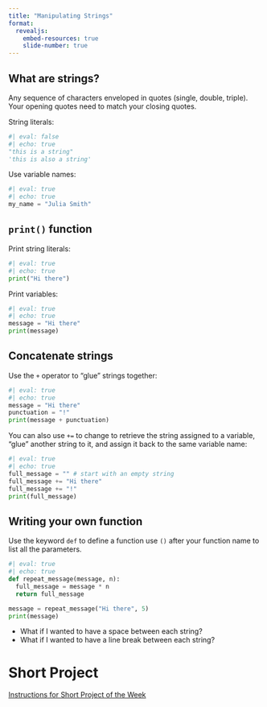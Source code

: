 ```yaml
---
title: "Manipulating Strings"
format:
  revealjs:
    embed-resources: true
    slide-number: true
---
```


## What are strings?

Any sequence of characters enveloped in quotes (single, double, triple). Your opening quotes need to match your closing quotes.

String literals:

```python
#| eval: false
#| echo: true
"this is a string"
'this is also a string'
```

Use variable names:

```python
#| eval: true
#| echo: true
my_name = "Julia Smith"
```

## `print()` function

Print string literals:

```python
#| eval: true
#| echo: true
print("Hi there")
```

Print variables:

```python
#| eval: true
#| echo: true
message = "Hi there"
print(message)
```

## Concatenate strings

Use the `+` operator to "glue" strings together:

```python
#| eval: true
#| echo: true
message = "Hi there"
punctuation = "!"
print(message + punctuation)
```

You can also use `+=` to change to retrieve the string assigned to a variable, "glue" another string to it, and assign it back to the same variable name:

```python
#| eval: true
#| echo: true
full_message = "" # start with an empty string
full_message += "Hi there"
full_message += "!"
print(full_message)
```

## Writing your own function

Use the keyword `def` to define a function use `()` after your function name to list all the parameters.

```python
#| eval: true
#| echo: true
def repeat_message(message, n):
  full_message = message * n
  return full_message

message = repeat_message("Hi there", 5)
print(message)
```

* What if I wanted to have a space between each string?
* What if I wanted to have a line break between each string?

# Short Project

[Instructions for Short Project of the Week](short-project.html)

